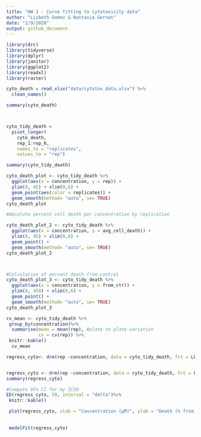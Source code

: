 ```yaml
---
title: "HW 1 - Curve fitting to cytotoxicity data"
author: "Lizbeth Gomez & Nastasia Gernat"
date: "2/9/2020"
output: github_document
---
```

```r
library(drc) 
library(tidyverse) 
library(dplyr)
library(janitor) 
library(ggplot2)
library(readxl)
library(raster) 

```

```r
cyto_death = read_xlsx("data/cytotox_data.xlsx") %>%
  clean_names() 

summary(cyto_death)



cyto_tidy_death = 
  pivot_longer(
    cyto_death, 
    rep_1:rep_6,
    names_to = "replicates", 
    values_to = "rep")

summary(cyto_tidy_death)

cyto_death_plot <- cyto_tidy_death %>% 
  ggplot(aes(x = concentration, y = rep)) +
  ylim(0, 45) + xlim(0,6) +
  geom_point(aes(color = replicates)) +
  geom_smooth(method= "auto", se= TRUE) 
cyto_death_plot

#Absolute percent cell death per concentration by replication

cyto_death_plot_2 <- cyto_tidy_death %>% 
  ggplot(aes(x = concentration, y = avg_cell_death)) +
  ylim(0, 45) + xlim(0,6) +
  geom_point() +
  geom_smooth(method= "auto", se= TRUE) 
cyto_death_plot_2



#Calculation of percent death from control
cyto_death_plot_3 <- cyto_tidy_death %>% 
  ggplot(aes(x = concentration, y = from_ctr)) +
  ylim(0, 450) + xlim(0,6) +
  geom_point() +
  geom_smooth(method= "auto", se= TRUE) 
cyto_death_plot_3

```

```r
cv_mean <- cyto_tidy_death %>%
 group_by(concentration)%>%
  summarise(mean = mean(rep), #plate to plate variation
            cv = cv(rep)) %>%
 knitr::kable()
  cv_mean

```

```r
regress_cyto<- drm(rep ~concentration, data = cyto_tidy_death, fct = LL.4())


regress_cyto <- drm(rep ~concentration, data = cyto_tidy_death, fct = LL.3(names = c("Slope", "Upper Limit", "LC50" )))
summary(regress_cyto)

```

```r
#Compute 95% CI for my IC50
ED(regress_cyto, 50, interval = "delta")%>%
 knitr::kable()

 plot(regress_cyto, xlab = "Concentration (μM)", ylab = "Death (% from control)", col = "red", main = "Dose Response Curve for Rotenone")
 
 
 modelFit(regress_cyto)
```

